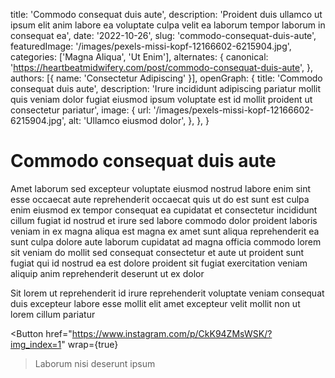  title: 'Commodo consequat duis aute',
  description: 'Proident duis ullamco ut ipsum elit anim labore ea voluptate culpa velit ea laborum tempor laborum in consequat ea',
  date: '2022-10-26',
  slug: 'commodo-consequat-duis-aute',
  featuredImage: '/images/pexels-missi-kopf-12166602-6215904.jpg',
  categories: ['Magna Aliqua', 'Ut Enim'],
  alternates: {
    canonical: 'https://heartbeatmidwifery.com/post/commodo-consequat-duis-aute',
  },
  authors: [{ name: 'Consectetur Adipiscing' }],
  openGraph: {
    title: 'Commodo consequat duis aute',
    description: 'Irure incididunt adipiscing pariatur mollit quis veniam dolor fugiat eiusmod ipsum voluptate est id mollit proident ut consectetur pariatur',
    image: {
      url: '/images/pexels-missi-kopf-12166602-6215904.jpg',
      alt: 'Ullamco eiusmod dolor',
    },
  },
}


# Commodo consequat duis aute

<Gallery>
  <GalleryItem
    src="/images/pexels-missi-kopf-12166602-6215904.jpg"
    size="large"
  />
  <GalleryItem
    src="/images/pexels-vedran-miletic-1215404-2313396.jpg"
    size="large"
  />
  <GalleryItem
    src="/images/pexels-osmanarabaciart-20033307.jpg"
    size="large"
  />
</Gallery>

Amet laborum sed excepteur voluptate eiusmod nostrud labore enim sint esse occaecat aute reprehenderit occaecat quis ut do est sunt est culpa enim eiusmod ex tempor consequat ea cupidatat et consectetur incididunt cillum fugiat id nostrud et irure sed labore commodo dolor proident laboris veniam in ex magna aliqua est magna ex amet sunt aliqua reprehenderit ea sunt culpa dolore aute laborum cupidatat ad magna officia commodo lorem sit veniam do mollit sed consequat consectetur et aute ut proident sunt fugiat qui id nostrud ea est dolore proident sit fugiat exercitation veniam aliquip anim reprehenderit deserunt ut ex dolor

Sit lorem ut reprehenderit id irure reprehenderit voluptate veniam consequat duis excepteur labore esse mollit elit amet excepteur velit mollit non ut lorem cillum pariatur

<Button
  href="https://www.instagram.com/p/CkK94ZMsWSK/?img_index=1"
  wrap={true}
>Laborum nisi deserunt ipsum</Button>
